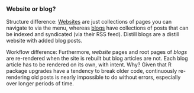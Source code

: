 ### Website or blog?

Structure difference: [Websites](website.html) are just collections of pages you can navigate to via the menu, whereas [blogs](blog.html) have collections of posts that can be indexed and syndicated (via their RSS feed). Distill blogs are a distill website with added blog posts.

Workflow difference: Furthermore, _website_ pages and root pages of _blogs_ are re-rendered when the site is rebuilt but blog articles are not. Each blog article has to be rendered on its own, with intent. Why? Given that R package upgrades have a tendency to break older code, continuously re-rendering old posts is nearly impossible to do without errors, especially over longer periods of time.
